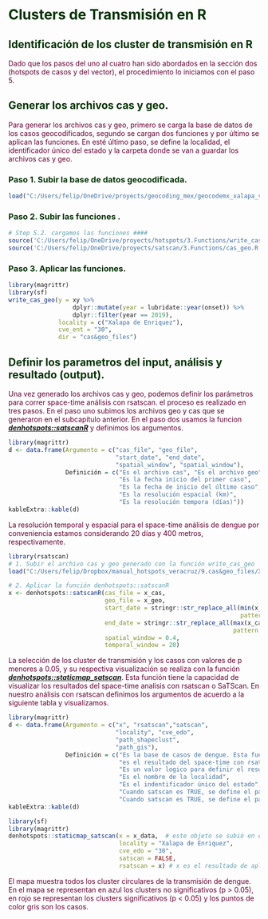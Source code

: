 # **<span style="color:#003300;">Clusters de Transmisión en R</span>** {#clustersr}

## **<span style="color:#003300;">Identificación de los cluster de transmisión en R</span>**

<span style="color:#660033;">Dado que los pasos del uno al cuatro han sido abordados en la sección dos (hotspots de casos y del vector), el procedimiento lo iniciamos con el paso 5.</span> 

## **<span style="color:#003300;">Generar los archivos cas y geo</span>**.

<span style="color:#660033;">Para generar los archivos cas y geo, primero se carga la base de datos de los casos geocodificados, segundo se cargan dos funciones y por último se aplican las funciones. En esté último paso, se define la localidad, el identificador único del estado y la carpeta donde se van a guardar los archivos cas y geo.</span>


### **<span style="color:#003300;">Paso 1. Subir la base de datos geocodificada</span>**.
```r
load("C:/Users/felip/OneDrive/proyects/geocoding_mex/geocodemx_xalapa_ver/geocodemx_xalapa_ver/8.RData/geo_positive_den_xal_2008_2020.RData")
```


### **<span style="color:#003300;">Paso 2. Subir las funciones </span>**.
```r
# Step 5.2. cargamos las funciones ####
source('C:/Users/felip/OneDrive/proyects/hotspots/3.Functions/write_cas_geo.R')
source('C:/Users/felip/OneDrive/proyects/satscan/3.Functions/cas_geo.R')

```

### **<span style="color:#003300;">Paso 3. Aplicar las funciones</span>**.
```r
library(magrittr)
library(sf)
write_cas_geo(y = xy %>% 
                  dplyr::mutate(year = lubridate::year(onset)) %>%
                  dplyr::filter(year == 2019),
              locality = c("Xalapa de Enriquez"),
              cve_ent = "30",
              dir = "cas&geo_files")
```


## **<span style="color:#003300;">Definir los parametros del input, análisis y resultado (output).</span>**

<span style="color:#660033;">Una vez generado los archivos cas y geo, podemos definir los parámetros para correr space-time análisis con rsatscan. el proceso es realizado en tres pasos. En el paso uno subimos los archivos geo y cas que se generaron en el subcapítulo anterior. En el paso dos usamos la funcion ***[denhotspots::satscanR]()*** y definimos los argumentos.</span>

```r
library(magrittr)
d <- data.frame(Argumento = c("cas_file", "geo_file",
                              "start_date", "end_date",
                              "spatial_window", "spatial_window"),
                Definición = c("Es el archivo cas", "Es el archivo geo",
                               "Es la fecha inicio del primer caso",
                               "Es la fecha de inicio del último caso",
                               "Es la resolución espacial (km)",
                               "Es la resolución tempora (días)"))
kableExtra::kable(d)

```

<span style="color:#660033;">La resolución temporal y espacial para el space-time análisis de dengue por conveniencia estamos considerando 20 días y 400 metros, respectivamente.</span>

```r
library(rsatscan)
# 1. Subir el archivo cas y geo generado con la función write_cas_geo
load("C:/Users/felip/Dropbox/manual_hotspots_veracruz/9.cas&geo_files/Xalapa de Enriquez302019.RData")

# 2. Aplicar la función denhotspots::satscanR 
x <- denhotspots::satscanR(cas_file = x_cas,
                           geo_file = x_geo,
                           start_date = stringr::str_replace_all(min(x_cas$date),
                                                                 pattern = "-", replacement = "/"),
                           end_date = stringr::str_replace_all(max(x_cas$date),
                                                               pattern = "-", replacement = "/"),
                           spatial_window = 0.4,
                           temporal_window = 20)
```


<span style="color:#660033;">La selección de los cluster de transmisión y los casos con valores de p menores a 0.05, y su respectiva visualización se realiza  con la función ***[denhotspots::staticmap_satscan]()***. Esta función tiene la capacidad de visualizar los resultados del space-time analisis con rsatscan o SaTScan. En nuestro análisis con rsatscan definimos los argumentos de acuerdo a la siguiente tabla y visualizamos.</span>

```r
library(magrittr)
d <- data.frame(Argumento = c("x", "rsatscan","satscan",
                              "locality", "cve_edo",
                              "path_shapeclust",
                              "path_gis"),
                Definición = c("Es la base de casos de dengue. Esta fue generado en el paso 5.",
                               "es el resultado del space-time con rsatscan",
                               "Es un valor logico para definir el resultado con rsatscan (FALSE) o SaTScan (TRUE)",
                               "Es el nombre de la localidad",
                               "Es el indentificador único del estado",
                               "Cuando satscan es TRUE, se define el path donde se alojan el archivo shapeclust",
                               "Cuando satscan es TRUE, se define el path donde se alojan el archivo gis de SaTScan"))
kableExtra::kable(d)

```

```r
library(sf)
library(magrittr)
denhotspots::staticmap_satscan(x = x_data,  # este objeto se subió en el paso paso anterior
                               locality = "Xalapa de Enriquez",
                               cve_edo = "30",
                               satscan = FALSE,
                               rsatscan = x) # x es el resultado de aplicar satscanR
```

<span style="color:#660033;">El mapa muestra todos los cluster circulares de la transmisión de dengue. En el mapa se representan en azul los clusters no significativos (p > 0.05), en rojo se representan los clusters significativos (p < 0.05) y los puntos de color gris son los casos.</span>

